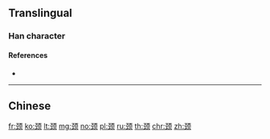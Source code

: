 {{character info/new}}
{{also|頸}}
==Translingual==

===Han character===
{{Han char|rn=181|rad=页|as=05|sn=11|four=|canj=NMMBO|ids=⿰𢀖页}}

====References====
* {{Han ref|kx=1410.451|hdz=74366.130|uh=9888|ud=39048}}

----

==Chinese==
{{zh-see|頸}}

[[fr:颈]]
[[ko:颈]]
[[lt:颈]]
[[mg:颈]]
[[no:颈]]
[[pl:颈]]
[[ru:颈]]
[[th:颈]]
[[chr:颈]]
[[zh:颈]]